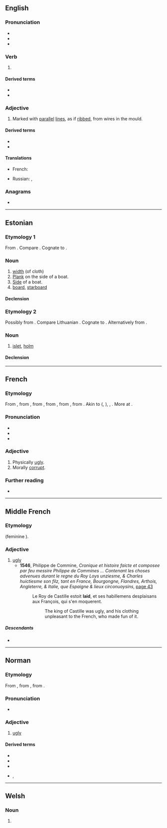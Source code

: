 {{also|läid}}
==English==

===Pronunciation===
* {{IPA|en|/leɪd/}}
* {{audio|en|en-us-laid.ogg|Audio (US)}}
* {{rhymes|en|eɪd}}

===Verb===
{{head|en|verb form}}

# {{en-past of|lay}}

====Derived terms====
* {{l|en|get laid}}
* {{l|en|laid rope}}

===Adjective===
{{en-adj|-}}

# {{lb|en|of paper}} Marked with [[parallel]] [[line]]s, as if [[ribbed]], from wires in the mould.

====Derived terms====
* {{l|en|creamlaid}}
* {{l|en|well-laid}}

====Translations====
{{trans-top|of paper: ribbed with wires}}
* French: {{t+|fr|vergé}}
{{trans-mid}}
* Russian: {{t+|ru|линованная|f}}, {{t+|ru|разлинованная|f}}
{{trans-bottom}}

===Anagrams===
* {{anagrams|en|a=adil|Dail|Dali|Dial|dali|dial|dial.}}

----

==Estonian==

===Etymology 1===
From {{der|et|gem-pro|*laidō}}. Compare {{cog|non|leið}}. Cognate to {{cog|fi|laita}}.

===Noun===
{{et-noun|laia|laida}}

# [[width]] (of cloth)
# [[plank|Plank]] on the side of a boat.
# [[side|Side]] of a boat.
# [[board]], [[starboard]]

====Declension====
{{et-decl-leib|laid|lai|a}}
{{et-decl-riik|laid|lai|u}}

===Etymology 2===
Possibly from {{der|et|bat-pro|-}} {{m|ine-bsl-pro|*slaid-}}. Compare Lithuanian {{m|lv|šlaitas||hillside}}. Cognate to {{cog|fi|laito}}. Alternatively from {{der|et|gem-pro|*laidō}}.

===Noun===
{{et-noun|laiu|laidu}}

# [[islet]], [[holm]]

====Declension====
{{et-decl-riik|laid|lai|u}}

----

==French==

===Etymology===
From {{der|fr|frm|laid||hideous, ugly}}, from {{der|fr|fro|lait|laid, leid|unpleasant, horrible, odious}}, from {{der|fr|VL.|*laitus||unpleasant, ugly}}, from {{der|fr|frk|*laiþ||unpleasant, obstinate, odious}}, from {{der|fr|gem-pro|*laiþaz||sorrowful, unpleasant}}, from {{der|fr|ine-pro|*leyt-||unpleasant}}. Akin to {{cog|goh|leid||unpleasant, odious}} ({{cog|de|leid||unfortunate}}, {{m|de|Leid||grief}}), {{cog|non|leiþr||odious}}, {{cog|ang|lāþ||unpleasant, odious}}. More at {{l|en|loath}}.

===Pronunciation===
* {{fr-IPA}}
* {{audio|fr|Fr-laid.ogg|audio}}
* {{homophones|fr|lai|laie|lait}}

===Adjective===
{{fr-adj}}

# Physically [[ugly]].
# Morally [[corrupt]].

===Further reading===
* {{R:TLFi}}

----

==Middle French==

===Etymology===
{{der|frm|fro|lait}} (feminine {{m|fro|laide}}).

===Adjective===
{{frm-adj}}

# [[ugly]]
#* '''1546''', Philippe de Commine, ''Cronique et histoire faicte et composee par feu messire Philippe de Commines ... Contenant les choses advenues durant le regne du Roy Loys unziesme, & Charles huictiesme son filz, tant en France, Bourgongne, Flandres, Arthois, Angleterre, & Italie, que Espaigne & lieux circonuoysins'', [http://books.google.fr/books?id=H6hJAAAAcAAJ&pg=RA2-PA43&dq=laid+estoit&hl=en&sa=X&ei=LrMeVNOgD4Xj7Qby3YH4Cw&ved=0CDEQ6AEwAg#v=onepage&q=laid%20estoit&f=false page 43]
#*: Le Roy de Castille estoit '''laid''', et ses habillemens desplaisans aux François, qui s'en moquerent.
#*:: The king of Castille was ugly, and his clothing unpleasant to the French, who made fun of it.

=====Descendants=====
* {{desc|fr|laid}}

----

==Norman==

===Etymology===
From {{der|nrf|fro|lait|laid, leid|unpleasant, horrible, odious}}, from {{der|nrf|gem-pro|*laiþaz||sorrowful, unpleasant}}, from {{der|nrf|ine-pro|*leyt-||unpleasant}}.

===Pronunciation===
* {{audio|nrf|Jer-laid.ogg|Audio (Jersey)}}

===Adjective===
{{nrf-adj|f=laie}}

# {{lb|nrf|Jersey}} [[ugly]]
#: {{ux|nrf|Bouonne femme n'est janmais '''laie'''.|inline=1|A nice woman is never '''ugly'''.}}
#: {{ux|nrf|Janmais vaque n'a trouvé san vieau '''laid'''.|inline=1|A cow never found her calf '''ugly'''.}}

====Derived terms====
* {{l|nrf|laid coumme lé péché du Dînmanche||ugly as sin|lit=ugly as a Sunday sin}}
* {{l|nrf|laidi||become ugly, turn ugly}}
* {{l|nrf|laidi|s'laidi|get ugly, turn ugly}}
* {{l|nrf|laiduthe}}, {{l|nrf|laideune||ugly character, good-for-nothing}}

----

==Welsh==

===Noun===
{{head|cy|mutated noun}}

# {{soft mutation of|cy|llaid}}